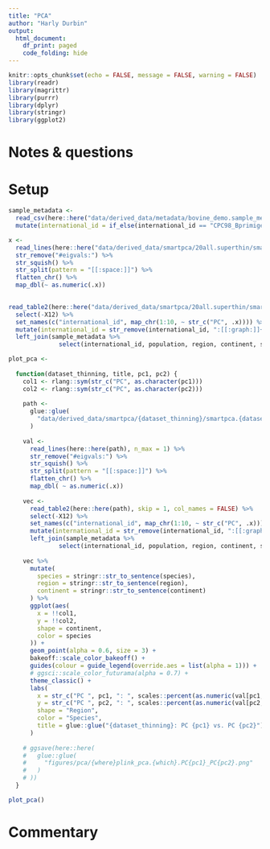 ```yaml
---
title: "PCA"
author: "Harly Durbin"
output:
  html_document:
    df_print: paged
    code_folding: hide
---
```


```r
knitr::opts_chunk$set(echo = FALSE, message = FALSE, warning = FALSE)
library(readr)
library(magrittr)
library(purrr)
library(dplyr)
library(stringr)
library(ggplot2)

```

# Notes & questions

# Setup

```r
sample_metadata <- 
  read_csv(here::here("data/derived_data/metadata/bovine_demo.sample_metadata.csv")) %>% 
  mutate(international_id = if_else(international_id == "CPC98_Bprimigenius_EnglandDerbyshire_5936", "ancient_derbyshire", international_id))
```


```r
x <-
  read_lines(here::here("data/derived_data/smartpca/20all.superthin/smartpca.20all.superthin.evec"), n_max = 1) %>% 
  str_remove("#eigvals:") %>% 
  str_squish() %>% 
  str_split(pattern = "[[:space:]]") %>% 
  flatten_chr() %>% 
  map_dbl(~ as.numeric(.x))
  
```

```r
read_table2(here::here("data/derived_data/smartpca/20all.superthin/smartpca.20all.superthin.evec"), skip = 1, col_names = FALSE) %>% 
  select(-X12) %>% 
  set_names(c("international_id", map_chr(1:10, ~ str_c("PC", .x)))) %>% 
  mutate(international_id = str_remove(international_id, ":[[:graph:]]+")) %>% 
  left_join(sample_metadata %>% 
              select(international_id, population, region, continent, species))
```

```r


plot_pca <-
  
  function(dataset_thinning, title, pc1, pc2) {
    col1 <- rlang::sym(str_c("PC", as.character(pc1)))
    col2 <- rlang::sym(str_c("PC", as.character(pc2)))
    
    path <-
      glue::glue(
        "data/derived_data/smartpca/{dataset_thinning}/smartpca.{dataset_thinning}.evec"
      )
    
    val <-
      read_lines(here::here(path), n_max = 1) %>%
      str_remove("#eigvals:") %>%
      str_squish() %>%
      str_split(pattern = "[[:space:]]") %>%
      flatten_chr() %>%
      map_dbl( ~ as.numeric(.x))
    
    vec <-
      read_table2(here::here(path), skip = 1, col_names = FALSE) %>%
      select(-X12) %>%
      set_names(c("international_id", map_chr(1:10, ~ str_c("PC", .x)))) %>%
      mutate(international_id = str_remove(international_id, ":[[:graph:]]+")) %>% 
      left_join(sample_metadata %>% 
              select(international_id, population, region, continent, species))
    
    vec %>%
      mutate(
        species = stringr::str_to_sentence(species),
        region = stringr::str_to_sentence(region),
        continent = stringr::str_to_sentence(continent)
      ) %>%
      ggplot(aes(
        x = !!col1,
        y = !!col2,
        shape = continent,
        color = species
      )) +
      geom_point(alpha = 0.6, size = 3) +
      bakeoff::scale_color_bakeoff() +
      guides(colour = guide_legend(override.aes = list(alpha = 1))) +
      # ggsci::scale_color_futurama(alpha = 0.7) +
      theme_classic() +
      labs(
        x = str_c("PC ", pc1, ": ", scales::percent(as.numeric(val[pc1, 4]))),
        y = str_c("PC ", pc2, ": ", scales::percent(as.numeric(val[pc2, 4]))),
        shape = "Region",
        color = "Species",
        title = glue::glue("{dataset_thinning}: PC {pc1} vs. PC {pc2}")
      )
    
    # ggsave(here::here(
    #   glue::glue(
    #     "figures/pca/{where}plink_pca.{which}.PC{pc1}_PC{pc2}.png"
    #   )
    # ))
  }

```

```r
plot_pca()
```


# Commentary